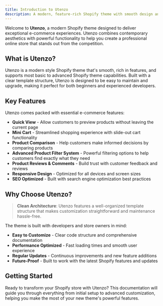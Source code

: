 ```yaml
---
title: Introduction to Utenzo
description: A modern, feature-rich Shopify theme with smooth design and advanced functionality.
---
```


Welcome to **Utenzo**, a modern Shopify theme designed to deliver exceptional e-commerce experiences. Utenzo combines contemporary aesthetics with powerful functionality to help you create a professional online store that stands out from the competition.

## What is Utenzo?

Utenzo is a modern style Shopify theme that's smooth, rich in features, and supports most basic to advanced Shopify theme capabilities. Built with a clear template structure, Utenzo is designed to be easy to maintain and upgrade, making it perfect for both beginners and experienced developers.

## Key Features

Utenzo comes packed with essential e-commerce features:

- **Quick View** - Allow customers to preview products without leaving the current page
- **Mini Cart** - Streamlined shopping experience with slide-out cart functionality  
- **Product Comparison** - Help customers make informed decisions by comparing products
- **Advanced Product Filter System** - Powerful filtering options to help customers find exactly what they need
- **Product Reviews & Comments** - Build trust with customer feedback and reviews
- **Responsive Design** - Optimized for all devices and screen sizes
- **SEO Optimized** - Built with search engine optimization best practices

## Why Choose Utenzo?

> **Clean Architecture**: Utenzo features a well-organized template structure that makes customization straightforward and maintenance hassle-free.

The theme is built with developers and store owners in mind:

- **Easy to Customize** - Clear code structure and comprehensive documentation
- **Performance Optimized** - Fast loading times and smooth user experience
- **Regular Updates** - Continuous improvements and new feature additions
- **Future-Proof** - Built to work with the latest Shopify features and updates

## Getting Started

Ready to transform your Shopify store with Utenzo? This documentation will guide you through everything from initial setup to advanced customization, helping you make the most of your new theme's powerful features.
